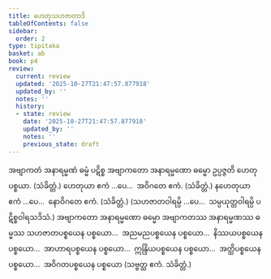 ```yaml
---
title: ဟေတုသဟဇာတာဒိ
tableOfContents: false
sidebar:
  order: 2
type: tipitaka
basket: ab
book: p4
review:
  current: review
  updated: '2025-10-27T21:47:57.877918'
  updated_by: ''
  notes: ''
  history:
  - state: review
    date: '2025-10-27T21:47:57.877918'
    updated_by: ''
    notes: ''
    previous_state: draft
---
```



<ReviewStatus review={frontmatter.review} showDetails={true} />

<HypothesisAnnotation frontmatter={frontmatter} />

<DynamicBreadcrumb />

<Division number="5" book="p4" e="ch" v="39" p="596">

<Paragraph number="1343" book="p4">
အဗျာကတံ အနာရမ္မဏံ ဓမ္မံ ပဋိစ္စ အဗျာကတော အနာရမ္မဏော ဓမ္မော ဥပ္ပဇ္ဇတိ ဟေတုပစ္စယာ. (သံခိတ္တံ.)
</Paragraph>

<Paragraph number="1344" book="p4">
ဟေတုယာ ဧကံ …ပေ…  အဝိဂတေ ဧကံ. (သံခိတ္တံ.)
</Paragraph>

<Paragraph number="1345" book="p4">
နဟေတုယာ ဧကံ …ပေ…  နောဝိဂတေ ဧကံ. (သံခိတ္တံ.)
</Paragraph>

<Paragraph number="1346" book="p4">
(သဟဇာတဝါရမ္ပိ …ပေ…  သမ္ပယုတ္တဝါရမ္ပိ ပဋိစ္စဝါရသဒိသံ.)
</Paragraph>

</Division>
<Division number="6" book="p4" e="ch" v="39" p="596">

<Paragraph number="1347" book="p4">
အဗျာကတော အနာရမ္မဏော ဓမ္မော အဗျာကတဿ အနာရမ္မဏဿ ဓမ္မဿ သဟဇာတပစ္စယေန ပစ္စယော…  အညမညပစ္စယေန ပစ္စယော…  နိဿယပစ္စယေန ပစ္စယော…  အာဟာရပစ္စယေန ပစ္စယော…  ဣန္ဒြိယပစ္စယေန ပစ္စယော…  အတ္ထိပစ္စယေန ပစ္စယော…  အဝိဂတပစ္စယေန ပစ္စယော (သဗ္ဗတ္ထ ဧကံ. သံခိတ္တံ.)
</Paragraph>
</Division>